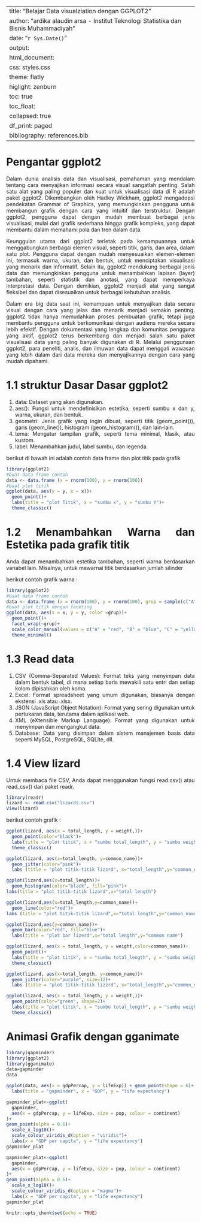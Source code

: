 
---
title: "Belajar Data visualziation dengan GGPLOT2"
author: "ardika alaudin arsa - Institut Teknologi Statistika dan Bisnis Muhammadiyah"
date: "`r Sys.Date()`"
output: 
  html_document:
    css: styles.css
    theme: flatly
    higlight: zenburn
    toc: true
    toc_float:
      collapsed: true
    df_print: paged
bibliography: references.bib
---


# Pengantar ggplot2

Dalam dunia analisis data dan visualisasi, pemahaman yang mendalam tentang cara menyajikan informasi secara visual sangatlah penting. Salah satu alat yang paling populer dan kuat untuk visualisasi data di R adalah paket ggplot2. Dikembangkan oleh Hadley Wickham, ggplot2 mengadopsi pendekatan Grammar of Graphics, yang memungkinkan pengguna untuk membangun grafik dengan cara yang intuitif dan terstruktur. Dengan ggplot2, pengguna dapat dengan mudah membuat berbagai jenis visualisasi, mulai dari grafik sederhana hingga grafik kompleks, yang dapat membantu dalam memahami pola dan tren dalam data.

Keunggulan utama dari ggplot2 terletak pada kemampuannya untuk menggabungkan berbagai elemen visual, seperti titik, garis, dan area, dalam satu plot. Pengguna dapat dengan mudah menyesuaikan elemen-elemen ini, termasuk warna, ukuran, dan bentuk, untuk menciptakan visualisasi yang menarik dan informatif. Selain itu, ggplot2 mendukung berbagai jenis data dan memungkinkan pengguna untuk menambahkan lapisan (layer) tambahan, seperti statistik dan anotasi, yang dapat memperkaya interpretasi data. Dengan demikian, ggplot2 menjadi alat yang sangat fleksibel dan dapat disesuaikan untuk berbagai kebutuhan analisis.

Dalam era big data saat ini, kemampuan untuk menyajikan data secara visual dengan cara yang jelas dan menarik menjadi semakin penting. ggplot2 tidak hanya memudahkan proses pembuatan grafik, tetapi juga membantu pengguna untuk berkomunikasi dengan audiens mereka secara lebih efektif. Dengan dokumentasi yang lengkap dan komunitas pengguna yang aktif, ggplot2 terus berkembang dan menjadi salah satu paket visualisasi data yang paling banyak digunakan di R. Melalui penggunaan ggplot2, para peneliti, analis, dan ilmuwan data dapat menggali wawasan yang lebih dalam dari data mereka dan menyajikannya dengan cara yang mudah dipahami.


# 1.1 struktur Dasar Dasar ggplot2

1. data: Dataset yang akan digunakan.
2. aes(): Fungsi untuk mendefinisikan estetika, seperti sumbu x dan y, warna, ukuran, dan                  bentuk.
3. geometri: Jenis grafik yang ingin dibuat, seperti titik (geom_point()), garis (geom_line()),               histogram (geom_histogram()), dan lain-lain.
4. tema: Mengatur tampilan grafik, seperti tema minimal, klasik, atau kustom.
5. label: Menambahkan judul, label sumbu, dan legenda.

  berikut di bawah ini adalah contoh data frame dan plot titik pada grafik
```r
library(ggplot2)
#buat data frame contoh 
data <- data.frame (x = rnorm(100), y = rnorm(100))
#buat plot titik
ggplot(data, aes(y = y, x = x))+
  geom_point()+
  labs(title = "plot Titik", x = "sumbu x", y = "sumbu Y")+
  theme_classic()
```


# 1.2 Menambahkan Warna dan Estetika pada grafik titik

Anda dapat menambahkan estetika tambahan, seperti warna berdasarkan variabel lain. Misalnya, untuk mewarnai titik berdasarkan jumlah silinder

berikut contoh grafik warna :
```r
library(ggplot2)
#buat data frame contoh 
data <- data.frame (x = rnorm(100), y = rnorm(100), grup = sample(c("A", "B", "C", "D"), 100, replace = TRUE))
#buat plot titik dengan faceting
ggplot(data, aes(x = x, y = y, color =grup))+
  geom_point()+
  facet_wrap(~grup)+
  scale_color_manual(values = c("A" = "red", "B" = "blue", "C" = "yellow", "D" = "black"))+
  theme_minimal() 
```

# 1.3 Read data

1. CSV (Comma-Separated Values): Format teks yang menyimpan data dalam bentuk tabel, di mana setiap baris mewakili satu entri dan setiap kolom dipisahkan oleh koma.
2. Excel: Format spreadsheet yang umum digunakan, biasanya dengan ekstensi .xls atau .xlsx.
3. JSON (JavaScript Object Notation): Format yang sering digunakan untuk pertukaran data, terutama dalam aplikasi web.
4. XML (eXtensible Markup Language): Format yang digunakan untuk menyimpan dan mengangkut data.
5. Database: Data yang disimpan dalam sistem manajemen basis data seperti MySQL, PostgreSQL, SQLite, dll.

# 1.4 View lizard

Untuk membaca file CSV, Anda dapat menggunakan fungsi read.csv() atau read_csv() dari paket readr.

```r
library(readr)
lizard <- read.csv("lizards.csv")
View(lizard)
```

berikut contoh grafik :

```r
ggplot(lizard, aes(x = total_length, y = weight,))+
  geom_point(color="black")+
  labs(title = "plot titik", x = "sumbu total_length", y = "sumbu weight")+
  theme_classic()
```


```r
ggplot(lizard, aes(x=total_length, y=common_name))+
  geom_jitter(color="pink")+
  labs (title = "plot titik-titik lizzrd", x="total_length",y="common_name")
```


```r
ggplot(lizard,aes(x=total_length))+
  geom_histogram(color="black", fill="pink")+
labs(title = "plot titik-titik lizard",x="total length")
```

```r
ggplot(lizard,aes(x=total_length,y=common_name))+
  geom_line(color="red")+
labs (title = "plot titik-titik lizard",x="total length",y="common_name")
```

```r
ggplot(lizard,aes(y=common_name))+
  geom_bar(color="red", fill="blue")+
  labs(title = "plot bar lizerd",x="total length",y="common name")
```

```r
ggplot(lizard, aes(x = total_length, y = weight,color=common_name))+
  geom_point()+
  labs(title = "plot titik", x = "sumbu total_length", y = "sumbu weight")+
  theme_classic()
```

```r
ggplot(lizard, aes(x=total_length, y=common_name))+
  geom_jitter(color="purple", size=12)+
  labs (title = "plot titik-titik lizzrd", x="total_length",y="common_name")
```

```r
ggplot(lizard, aes(x = total_length, y = weight,))+
  geom_point(color="green", shape=2)+
  labs(title = "plot titik", x = "sumbu total_length", y = "sumbu weight")+
  theme_classic()
```

# Animasi Grafik dengan gganimate

```r
library(gapminder)
library(ggplot2)
library(gganimate)
data=gapminder
data
```

```r
ggplot(data, aes(x = gdpPercap, y = lifeExp)) + geom_point(shape = 6)+
  labs(title = "gapminder", x = "GDP", y = "life expectancy")
```

```r
gapminder_plat<-ggplot(
  gapminder,
  aes(x = gdpPercap, y = lifeExp, size = pop, colour = continent)
)+
geom_point(alpha = 0.6)+
  scale_x_log10()+
  scale_colour_viridis_d(option = "viridis")+
  labs(x = "GDP per capita", y = "life expectancy")
gapminder_plat
```

```r
gapminder_plat<-ggplot(
  gapminder,
  aes(x = gdpPercap, y = lifeExp, size = pop, colour = continent)
)+
geom_point(alpha = 0.6)+
  scale_x_log10()+
  scale_colour_viridis_d(option = "magma")+
  labs(x = "GDP per capita", y = "life expectancy")
gapminder_plat
```

```{=html}
<style>
body{
text-align: justify}
</style>
```
```r
knitr::opts_chunk$set(echo = TRUE)
```
